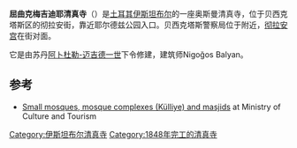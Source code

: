 {{Infobox religious building
| building_name         = 屈曲克梅吉迪耶清真寺 
| image                 = İstanbul 5460.jpg
| image_size            = 250px
| location              = [[土耳其|土耳其]][[伊斯坦布尔|伊斯坦布尔]]
| geo                   = {{coord|41.045280|N|29.017017|E|region:TR_type:landmark|title=inline,title}}
| religious_affiliation = [[伊斯兰教|伊斯兰教]]
| architect             = Nigoğos Balyan
| architecture_type     = 清真寺
| architecture_style    = 奥斯曼
| groundbreaking        = 1843
| year_completed        = 1848
| minaret_quantity      = 1
}}
'''屈曲克梅吉迪耶清真寺'''（{{lang-tr|Küçük Mecidiye Camii}}）是[[土耳其|土耳其]][[伊斯坦布尔|伊斯坦布尔]]的一座奥斯曼清真寺，位于贝西克塔斯区的彻拉安街，靠近耶尔德兹公园入口。贝西克塔斯警察局位于附近，[[彻拉安宫|彻拉安宫]]在街对面。

它是由苏丹[[阿卜杜勒-迈吉德一世|阿卜杜勒-迈吉德一世]]下令修建，建筑师Nigoğos Balyan。

== 参考 ==
* [http://www.turizm.gov.tr/EN/BelgeGoster.aspx?17A16AE30572D3130239EEA0FCDF038BEAED81AE4296BD39 Small mosques, mosque complexes (Külliye) and masjids] at Ministry of Culture and Tourism
{{coord|41.045280|N|29.017017|E|display=title|region:TR_type:landmark}}
{{土耳其清真寺}}

[[Category:伊斯坦布尔清真寺|Category:伊斯坦布尔清真寺]]
[[Category:1848年完工的清真寺|Category:1848年完工的清真寺]]